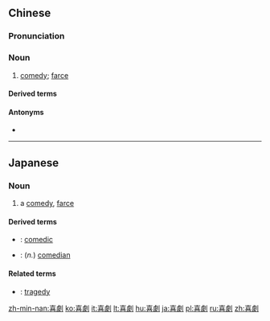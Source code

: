 {{also|喜剧}}
==Chinese==
{{zh-forms|s=喜剧}}

===Pronunciation===
{{zh-pron
|m=xǐjù
|c=hei2 kek6
|mn=qz,tw,xm:hí-kio̍k/zz:hí-kia̍k/twv:hí-ke̍k
|cat=n
}}

===Noun===
{{zh-noun}}

# [[comedy]]; [[farce]]

====Derived terms====
{{zh-der|處境喜劇|情景喜劇}}

====Antonyms====
* {{zh-l|悲劇}}

----

==Japanese==
{{ja-kanjitab|喜|劇}}

===Noun===
{{ja-noun|きげき}}

# a [[comedy]], [[farce]]

====Derived terms====
* {{ja-r|喜劇的|きげきてき}}: [[comedic]]
* {{ja-r|喜劇俳優|きげき はいゆう}}: (''n.'') [[comedian]]

====Related terms====
* {{ja-r|悲劇|ひげき}}: [[tragedy]]

[[zh-min-nan:喜劇]]
[[ko:喜劇]]
[[it:喜劇]]
[[lt:喜劇]]
[[hu:喜劇]]
[[ja:喜劇]]
[[pl:喜劇]]
[[ru:喜劇]]
[[zh:喜劇]]